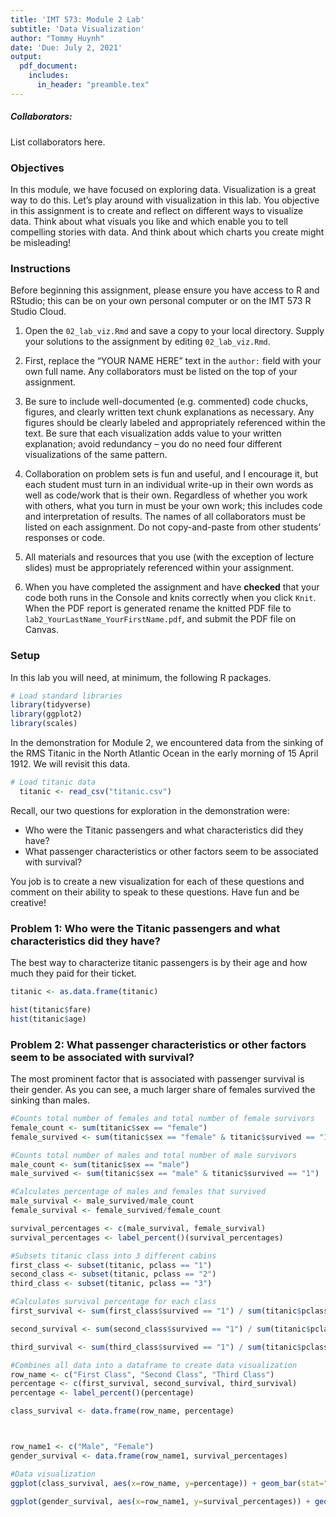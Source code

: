 ```yaml
---
title: 'IMT 573: Module 2 Lab'
subtitle: 'Data Visualization'
author: "Tommy Huynh"
date: 'Due: July 2, 2021'
output: 
  pdf_document:
    includes:
      in_header: "preamble.tex"
---
```


<!-- This syntax can be used to add comments to a markdown file that are ignored during knitting process. -->
##### Collaborators: <!-- BE SURE TO LIST ALL COLLABORATORS HERE! -->

List collaborators here.

### Objectives

In this module, we have focused on exploring data. Visualization is a great way to do this. Let's play around with visualization in this lab. You objective in this assignment is to create and reflect on different ways to visualize data. Think about what visuals you like and which enable you to tell compelling stories with data. And think about which charts you create might be misleading!

### Instructions

Before beginning this assignment, please ensure you have access to R and RStudio; this can be on your own personal computer or on the IMT 573 R Studio Cloud. 

1. Open the `02_lab_viz.Rmd` and save a copy to your local directory. Supply your solutions to the assignment by editing `02_lab_viz.Rmd`. 

2. First, replace the "YOUR NAME HERE" text in the `author:` field with your own full name. Any collaborators must be listed on the top of your assignment. 

3. Be sure to include well-documented (e.g. commented) code chucks, figures, and clearly written text chunk explanations as necessary. Any figures should be clearly labeled and appropriately referenced within the text. Be sure that each visualization adds value to your written explanation; avoid redundancy -- you do no need four different visualizations of the same pattern.

4.  Collaboration on problem sets is fun and useful, and I encourage it, but each student must turn in an individual write-up in their own words as well as code/work that is their own.  Regardless of whether you work with others, what you turn in must be your own work; this includes code and interpretation of results. The names of all collaborators must be listed on each assignment. Do not copy-and-paste from other students' responses or code.

5. All materials and resources that you use (with the exception of lecture slides) must be appropriately referenced within your assignment.  

6. When you have completed the assignment and have **checked** that your code both runs in the Console and knits correctly when you click `Knit`. When the PDF report is generated rename the knitted PDF file to `lab2_YourLastName_YourFirstName.pdf`, and submit the PDF file on Canvas.

### Setup

In this lab you will need, at minimum, the following R packages.

```r
# Load standard libraries
library(tidyverse)
library(ggplot2)
library(scales)
```

In the demonstration for Module 2, we encountered data from the sinking of the RMS Titanic in the North Atlantic Ocean in the early morning of 15 April 1912. We will revisit this data.  

```r
# Load titanic data
  titanic <- read_csv("titanic.csv")
```

Recall, our two questions for exploration in the demonstration were:

- Who were the Titanic passengers and what characteristics did they have?
- What passenger characteristics or other factors seem to be associated with survival?

You job is to create a new visualization for each of these questions and comment on their ability to speak to these questions. Have fun and be creative!

### Problem 1: Who were the Titanic passengers and what characteristics did they have?
The best way to characterize titanic passengers is by their age and how much they paid for their ticket. 

```r
titanic <- as.data.frame(titanic)

hist(titanic$fare)
hist(titanic$age)
```

### Problem 2: What passenger characteristics or other factors seem to be associated with survival?
The most prominent factor that is associated with passenger survival is their gender. As you can see, a much larger share of females survived the sinking than males. 

```r
#Counts total number of females and total number of female survivors 
female_count <- sum(titanic$sex == "female")
female_survived <- sum(titanic$sex == "female" & titanic$survived == "1")

#Counts total number of males and total number of male survivors 
male_count <- sum(titanic$sex == "male")
male_survived <- sum(titanic$sex == "male" & titanic$survived == "1")

#Calculates percentage of males and females that survived
male_survival <- male_survived/male_count
female_survival <- female_survived/female_count

survival_percentages <- c(male_survival, female_survival)
survival_percentages <- label_percent()(survival_percentages)

#Subsets titanic class into 3 different cabins 
first_class <- subset(titanic, pclass == "1")
second_class <- subset(titanic, pclass == "2")
third_class <- subset(titanic, pclass == "3")

#Calculates survival percentage for each class 
first_survival <- sum(first_class$survived == "1") / sum(titanic$pclass == "1")

second_survival <- sum(second_class$survived == "1") / sum(titanic$pclass == "2")

third_survival <- sum(third_class$survived == "1") / sum(titanic$pclass == "3")

#Combines all data into a dataframe to create data visualization 
row_name <- c("First Class", "Second Class", "Third Class")
percentage <- c(first_survival, second_survival, third_survival)
percentage <- label_percent()(percentage)

class_survival <- data.frame(row_name, percentage)



row_name1 <- c("Male", "Female")
gender_survival <- data.frame(row_name1, survival_percentages)

#Data visualization 
ggplot(class_survival, aes(x=row_name, y=percentage)) + geom_bar(stat="identity") + labs(x="Passenger Class", y="Percentage")

ggplot(gender_survival, aes(x=row_name1, y=survival_percentages)) + geom_bar(stat="identity") + labs(x="Gender", y="Percentage")
```
